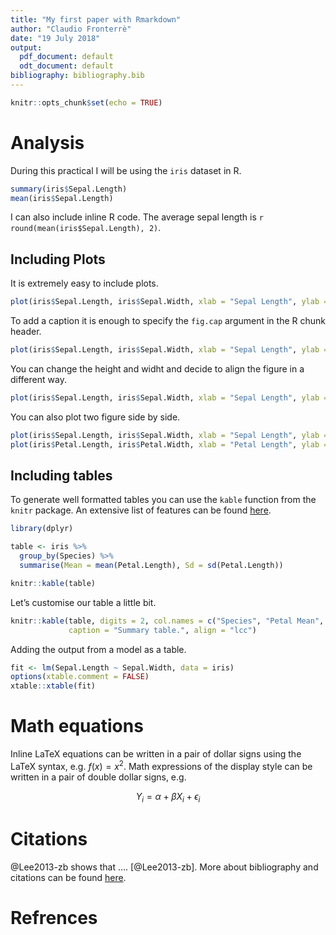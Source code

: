 ```yaml
---
title: "My first paper with Rmarkdown"
author: "Claudio Fronterrè"
date: "19 July 2018"
output:
  pdf_document: default
  odt_document: default
bibliography: bibliography.bib
---
```


```r
knitr::opts_chunk$set(echo = TRUE)
```

# Analysis

During this practical I will be using the `iris` dataset in R.  

```r
summary(iris$Sepal.Length)
mean(iris$Sepal.Length)
```

I can also include inline R code. The average sepal length is `r round(mean(iris$Sepal.Length), 2)`. 

## Including Plots

It is extremely easy to include plots. 

```r
plot(iris$Sepal.Length, iris$Sepal.Width, xlab = "Sepal Length", ylab = "Sepal Width")
```

To add a caption it is enough to specify the `fig.cap` argument in the R chunk header.

```r
plot(iris$Sepal.Length, iris$Sepal.Width, xlab = "Sepal Length", ylab = "Sepal Width")
```

You can change the height and widht and decide to align the figure in a different way.

```r
plot(iris$Sepal.Length, iris$Sepal.Width, xlab = "Sepal Length", ylab = "Sepal Width")
```

You can also plot two figure side by side.

```r
plot(iris$Sepal.Length, iris$Sepal.Width, xlab = "Sepal Length", ylab = "Sepal Width")
plot(iris$Petal.Length, iris$Petal.Width, xlab = "Petal Length", ylab = "Petal Width")
```

## Including tables

To generate well formatted tables you can use the `kable` function from the `knitr` package. An extensive list of features can be found [here](http://haozhu233.github.io/kableExtra/). 

```r
library(dplyr)

table <- iris %>% 
  group_by(Species) %>% 
  summarise(Mean = mean(Petal.Length), Sd = sd(Petal.Length))

knitr::kable(table)
```

Let's customise our table a little bit.

```r
knitr::kable(table, digits = 2, col.names = c("Species", "Petal Mean", "Petal Sd"), 
             caption = "Summary table.", align = "lcc")
```

Adding the output from a model as a table.

```r
fit <- lm(Sepal.Length ~ Sepal.Width, data = iris)
options(xtable.comment = FALSE)
xtable::xtable(fit)
```

# Math equations

Inline LaTeX equations can be written in a pair of dollar signs using the LaTeX syntax, e.g. $f(x)=x^2$. Math expressions of the display style can be written in a pair of double dollar signs, e.g. 

$$Y_i=\alpha + \beta X_i + \epsilon_i$$

# Citations

@Lee2013-zb shows that .... [@Lee2013-zb]. More about bibliography and citations can be found [here](https://rmarkdown.rstudio.com/authoring_bibliographies_and_citations.html).

# Refrences